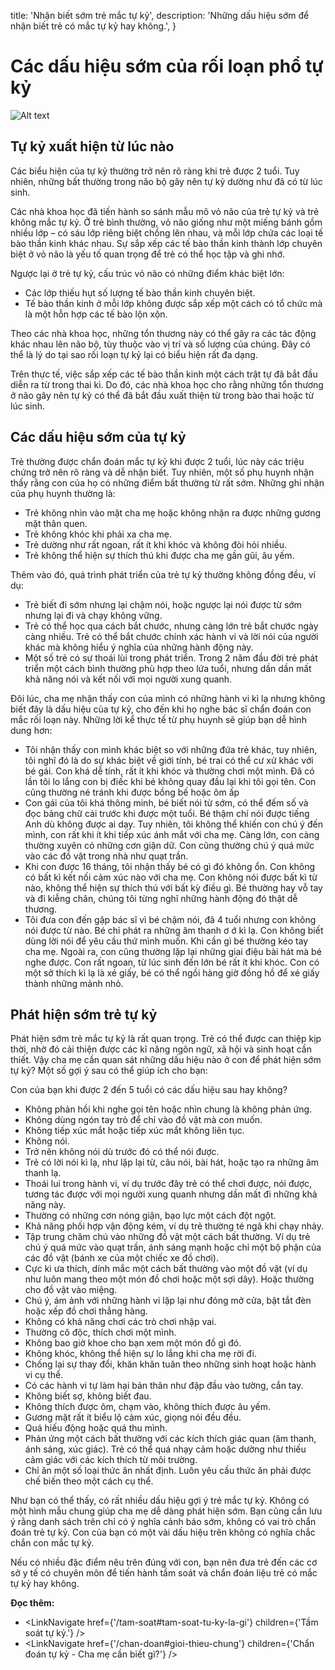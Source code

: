 
  title: 'Nhận biết sớm trẻ mắc tự kỷ',
  description:
    'Những dấu hiệu sớm để nhận biết trẻ có mắc tự kỷ hay không.',
}

<Head>
  <title>Nhận biết sớm trẻ mắc tự kỷ | Tự kỷ 123</title>
  <meta name="description" content="Những dấu hiệu sớm để nhận biết trẻ có mắc tự kỷ hay không."/>
  <meta name="robots" content="follow, index, max-snippet:-1, max-video-preview:-1, max-image-preview:large"></meta>
</Head>

<HeroPattern />

# Các dấu hiệu sớm của rối loạn phổ tự kỷ

![Alt text](https://img.freepik.com/premium-photo/neural-cognitive-memory-sleeping-baby-with-glowing-brain-representing-peaceful-rest-cognitive_981101-116104.jpg?w=900 "title")

## Tự kỷ xuất hiện từ lúc nào

Các biểu hiện của tự kỷ thường trở nên rõ ràng khi trẻ được 2 tuổi. Tuy nhiên, những bất thường trong não bộ gây nên tự kỷ dường như đã có từ lúc sinh. 

Các nhà khoa học đã tiến hành so sánh mẫu mô vỏ não của trẻ tự kỷ và trẻ không mắc tự kỷ. Ở trẻ bình thường, vỏ não giống như một miếng bánh gồm nhiều lớp – có sáu lớp riêng biệt chồng lên nhau, và mỗi lớp chứa các loại tế bào thần kinh khác nhau. Sự sắp xếp các tế bào thần kinh thành lớp chuyên biệt ở vỏ não là yếu tố quan trọng để trẻ có thể học tập và ghi nhớ. 

Ngược lại ở trẻ tự kỷ, cấu trúc vỏ não có những điểm khác biệt lớn: 

- Các lớp thiếu hụt số lượng tế bào thần kinh chuyên biệt. 
- Tế bào thần kinh ở mỗi lớp không được sắp xếp một cách có tổ chức mà là một hỗn hợp các tế bào lộn xộn.

Theo các nhà khoa học, những tổn thương này có thể gây ra các tác động khác nhau lên não bộ, tùy thuộc vào vị trí và số lượng của chúng. Đây có thể là lý do tại sao rối loạn tự kỷ lại có biểu hiện rất đa dạng.

Trên thực tế, việc sắp xếp các tế bào thần kinh một cách trật tự đã bắt đầu diễn ra từ trong thai kì. Do đó, các nhà khoa học cho rằng những tổn thương ở não gây nên tự kỷ có thể đã bắt đầu xuất thiện từ trong bào thai hoặc từ lúc sinh.

## Các dấu hiệu sớm của tự kỷ 

Trẻ thường được chẩn đoán mắc tự kỷ khi được 2 tuổi, lúc này các triệu chứng trở nên rõ ràng và dễ nhận biết. Tuy nhiên, một số phụ huynh nhận thấy rằng con của họ có những điểm bất thường từ rất sớm. Những ghi nhận của phụ huynh thường là: 

- Trẻ không nhìn vào mặt cha mẹ hoặc không nhận ra được những gương mặt thân quen. 
- Trẻ không khóc khi phải xa cha mẹ. 
- Trẻ dường như rất ngoan, rất ít khi khóc và không đòi hỏi nhiều. 
- Trẻ không thể hiện sự thích thú khi được cha mẹ gần gũi, âu yếm.

Thêm vào đó, quá trình phát triển của trẻ tự kỷ thường không đồng đều, ví dụ: 

- Trẻ biết đi sớm nhưng lại chậm nói, hoặc ngược lại nói được từ sớm nhưng lại đi và chạy không vững. 
- Trẻ có thể học qua cách bắt chước, nhưng càng lớn trẻ bắt chước ngày càng nhiều. Trẻ có thể bắt chước chính xác hành vi và lời nói của người khác mà không hiểu ý nghĩa của những hành động này. 
- Một số trẻ có sự thoái lùi trong phát triển. Trong 2 năm đầu đời trẻ phát triển một cách bình thường phù hợp theo lứa tuổi, nhưng dần dần mất khả năng nói và kết nối với mọi người xung quanh.

Đôi lúc, cha mẹ nhận thấy con của mình có những hành vi kì lạ nhưng không biết đây là dấu hiệu của tự kỷ, cho đến khi họ nghe bác sĩ chẩn đoán con mắc rối loạn này. Những lời kể thực tế từ phụ huynh sẽ giúp bạn dễ hình dung hơn: 

- Tôi nhận thấy con mình khác biệt so với những đứa trẻ khác, tuy nhiên, tôi nghĩ đó là do sự khác biệt về giới tính, bé trai có thể cư xử khác với bé gái. Con khá dễ tính, rất ít khi khóc và thường chơi một mình. Đã có lần tôi lo lắng con bị điếc khi bé không quay đầu lại khi tôi gọi tên. Con cũng thường né tránh khi được bồng bế hoặc ôm ấp
- Con gái của tôi khá thông minh, bé biết nói từ sớm, có thể đếm số và đọc bảng chữ cái trước khi được một tuổi. Bé thậm chí nói được tiếng Anh dù không được ai dạy. Tuy nhiên, tôi không thể khiến con chú ý đến mình, con rất khi ít khi tiếp xúc ánh mắt với cha mẹ. Càng lớn, con càng thường xuyên có những cơn giận dữ. Con cũng thường chú ý quá mức vào các đồ vật trong nhà như quạt trần.
- Khi con được 16 tháng, tôi nhận thấy bé có gì đó không ổn. Con không có bất kì kết nối cảm xúc nào với cha mẹ. Con không nói được bất kì từ nào, không thể hiện sự thích thú với bất kỳ điều gì. Bé thường hay vỗ tay và đi kiễng chân, chúng tôi từng nghĩ những hành động đó thật dễ thương.
- Tôi đưa con đến gặp bác sĩ vì bé chậm nói, đã 4 tuổi nhưng con không nói được từ nào. Bé chỉ phát ra những âm thanh ơ ớ kì lạ. Con không biết dùng lời nói để yêu cầu thứ mình muốn. Khi cần gì bé thường kéo tay cha mẹ. Ngoài ra, con cũng thường lặp lại những giai điệu bài hát mà bé nghe được. Con rất ngoan, từ lúc sinh đến lớn bé rất ít khi khóc. Con có một sở thích kì lạ là xé giấy, bé có thể ngồi hàng giờ đồng hồ để xé giấy thành những mảnh nhỏ.

## Phát hiện sớm trẻ tự kỷ

Phát hiện sớm trẻ mắc tự kỷ là rất quan trọng. Trẻ có thể được can thiệp kịp thời, nhờ đó cải thiện được các kĩ năng ngôn ngữ, xã hội và sinh hoạt cần thiết. Vậy cha mẹ cần quan sát những dấu hiệu nào ở con để phát hiện sớm tự kỷ? Một số gợi ý sau có thể giúp ích cho bạn: 

Con của bạn khi được 2 đến 5 tuổi có các dấu hiệu sau hay không? 
- Không phản hồi khi nghe gọi tên hoặc nhìn chung là không phản ứng. 
- Không dùng ngón tay trỏ để chỉ vào đồ vật mà con muốn.
- Không tiếp xúc mắt hoặc tiếp xúc mắt không liên tục.
- Không nói. 
- Trở nên không nói dù trước đó có thể nói được. 
- Trẻ có lời nói kì lạ, như lặp lại từ, câu nói, bài hát, hoặc tạo ra những âm thanh lạ. 
- Thoái lui trong hành vi, ví dụ trước đây trẻ có thể chơi được, nói được, tương tác được với mọi người xung quanh nhưng dần mất đi những khả năng này. 
- Thường có những cơn nóng giận, bạo lực một cách đột ngột. 
- Khả năng phối hợp vận động kém, ví dụ trẻ thường té ngã khi chạy nhảy.
- Tập trung chăm chú vào những đồ vật một cách bất thường. Ví dụ trẻ chú ý quá mức vào quạt trần, ánh sáng mạnh hoặc chỉ một bộ phận của các đồ vật (bánh xe của một chiếc xe đồ chơi).
- Cực kì ưa thích, dính mắc một cách bất thường vào một đồ vật (ví dụ như luôn mang theo một món đồ chơi hoặc một sợi dây). Hoặc thường cho đồ vật vào miệng.  
- Chú ý, ám ảnh với những hành vi lặp lại như đóng mở cửa, bật tắt đèn hoặc xếp đồ chơi thẳng hàng. 
- Không có khả năng chơi các trò chơi nhập vai.
- Thường cô độc, thích chơi một mình. 
- Không bao giờ khoe cho bạn xem một món đồ gì đó. 
- Không khóc, không thể hiện sự lo lắng khi cha mẹ rời đi.
- Chống lại sự thay đổi, khăn khăn tuân theo những sinh hoạt hoặc hành vi cụ thể. 
- Có các hành vi tự làm hại bản thân như đập đầu vào tường, cắn tay. 
- Không biết sợ, không biết đau.
- Không thích được ôm, chạm vào, không thích được âu yếm. 
- Gương mặt rất ít biểu lộ cảm xúc, giọng nói đều đều. 
- Quá hiếu động hoặc quá thu mình. 
- Phản ứng một cách bất thường với các kích thích giác quan (âm thanh, ánh sáng, xúc giác). Trẻ có thể quá nhạy cảm hoặc dường như thiếu cảm giác với các kích thích từ môi trường. 
- Chỉ ăn một số loại thức ăn nhất định. Luôn yêu cầu thức ăn phải được chế biến theo một cách cụ thể.

Như bạn có thể thấy, có rất nhiều dấu hiệu gợi ý trẻ mắc tự kỷ. Không có một hình mẫu chung giúp cha mẹ dễ dàng phát hiện sớm. Bạn cũng cần lưu ý rằng danh sách trên chỉ có ý nghĩa cảnh báo sớm, không có vai trò chẩn đoán trẻ tự kỷ. Con của bạn có một vài dấu hiệu trên không có nghĩa chắc chắn con mắc tự kỷ.

Nếu có nhiều đặc điểm nêu trên đúng với con, bạn nên đưa trẻ đến các cơ sở y tế có chuyên môn để tiến hành tầm soát và chẩn đoán liệu trẻ có mắc tự kỷ hay không.

**Đọc thêm:**
- <LinkNavigate href={'/tam-soat#tam-soat-tu-ky-la-gi'} children={'Tầm soát tự kỷ.'} />
- <LinkNavigate href={'/chan-doan#gioi-thieu-chung'} children={'Chẩn đoán tự kỷ - Cha mẹ cần biết gì?'} />
